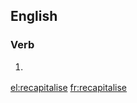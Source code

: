 ==English==

===Verb===
{{en-verb|recapitalises|recapitalising|recapitalised|recapitalised}}

# {{British}} {{alternative spelling of|recapitalize}}

[[el:recapitalise]]
[[fr:recapitalise]]